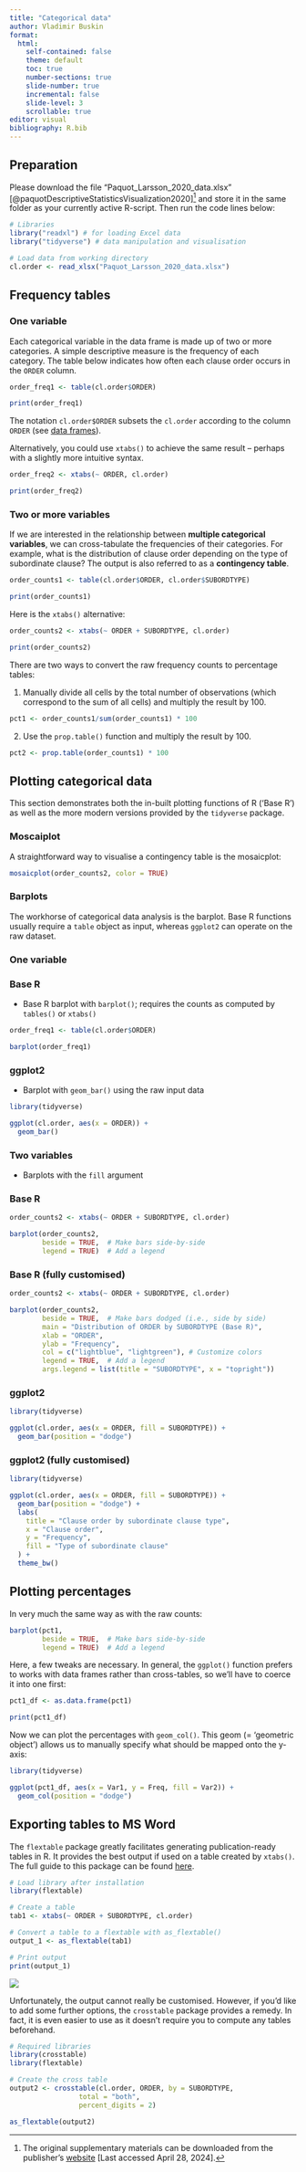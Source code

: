 ```yaml
---
title: "Categorical data"
author: Vladimir Buskin
format:
  html:
    self-contained: false
    theme: default
    toc: true
    number-sections: true
    slide-number: true
    incremental: false
    slide-level: 3
    scrollable: true
editor: visual
bibliography: R.bib
---
```


## Preparation

Please download the file "Paquot_Larsson_2020_data.xlsx"
[@paquotDescriptiveStatisticsVisualization2020][^categorical_data-1] and
store it in the same folder as your currently active R-script. Then run
the code lines below:

[^categorical_data-1]: The original supplementary materials can be
    downloaded from the publisher's
    [website](https://link.springer.com/chapter/10.1007/978-3-030-46216-1_17)
    \[Last accessed April 28, 2024\].

```r
# Libraries
library("readxl") # for loading Excel data
library("tidyverse") # data manipulation and visualisation

# Load data from working directory
cl.order <- read_xlsx("Paquot_Larsson_2020_data.xlsx")

```

## Frequency tables

### One variable

Each categorical variable in the data frame is made up of two or more
categories. A simple descriptive measure is the frequency of each
category. The table below indicates how often each clause order occurs
in the `ORDER` column.

```r
order_freq1 <- table(cl.order$ORDER) 

print(order_freq1)
```

The notation `cl.order$ORDER` subsets the `cl.order` according to the
column `ORDER` (see [data frames](Data_frames.qmd)).

Alternatively, you could use `xtabs()` to achieve the same result --
perhaps with a slightly more intuitive syntax.

```r
order_freq2 <- xtabs(~ ORDER, cl.order)

print(order_freq2)
```

### Two or more variables

If we are interested in the relationship between **multiple categorical
variables**, we can cross-tabulate the frequencies of their categories.
For example, what is the distribution of clause order depending on the
type of subordinate clause? The output is also referred to as a
**contingency table**.

```r
order_counts1 <- table(cl.order$ORDER, cl.order$SUBORDTYPE)

print(order_counts1)
```

Here is the `xtabs()` alternative:

```r
order_counts2 <- xtabs(~ ORDER + SUBORDTYPE, cl.order)

print(order_counts2)
```

::: {.callout-note collapse="true" title="How do I obtain percentage tables?"}
There are two ways to convert the raw frequency counts to percentage
tables:

1.  Manually divide all cells by the total number of observations (which
    correspond to the sum of all cells) and multiply the result by 100.

```r
pct1 <- order_counts1/sum(order_counts1) * 100
```

2.  Use the `prop.table()` function and multiply the result by 100.

```r
pct2 <- prop.table(order_counts1) * 100
```
:::

## Plotting categorical data

This section demonstrates both the in-built plotting functions of R
('Base R') as well as the more modern versions provided by the
`tidyverse` package.

### Moscaiplot

A straightforward way to visualise a contingency table is the
mosaicplot:

```r
mosaicplot(order_counts2, color = TRUE)
```

### Barplots

The workhorse of categorical data analysis is the barplot. Base R
functions usually require a `table` object as input, whereas `ggplot2`
can operate on the raw dataset.

### One variable

::: panel-tabset
### Base R

-   Base R barplot with `barplot()`; requires the counts as computed by
    `tables()` or `xtabs()`

```r
order_freq1 <- table(cl.order$ORDER)

barplot(order_freq1)

```

### ggplot2

-   Barplot with `geom_bar()` using the raw input data

```r
library(tidyverse)

ggplot(cl.order, aes(x = ORDER)) +
  geom_bar()

```
:::

### Two variables

-   Barplots with the `fill` argument

::: panel-tabset
### Base R

```r
order_counts2 <- xtabs(~ ORDER + SUBORDTYPE, cl.order)

barplot(order_counts2, 
        beside = TRUE,  # Make bars side-by-side
        legend = TRUE)  # Add a legend
```

### Base R (fully customised)

```r
order_counts2 <- xtabs(~ ORDER + SUBORDTYPE, cl.order)

barplot(order_counts2, 
        beside = TRUE,  # Make bars dodged (i.e., side by side)
        main = "Distribution of ORDER by SUBORDTYPE (Base R)", 
        xlab = "ORDER", 
        ylab = "Frequency", 
        col = c("lightblue", "lightgreen"), # Customize colors
        legend = TRUE,  # Add a legend
        args.legend = list(title = "SUBORDTYPE", x = "topright"))
```

### ggplot2

```r
library(tidyverse)

ggplot(cl.order, aes(x = ORDER, fill = SUBORDTYPE)) +
  geom_bar(position = "dodge")
```

### ggplot2 (fully customised)

```r
library(tidyverse)

ggplot(cl.order, aes(x = ORDER, fill = SUBORDTYPE)) +
  geom_bar(position = "dodge") +
  labs(
    title = "Clause order by subordinate clause type",
    x = "Clause order",
    y = "Frequency",
    fill = "Type of subordinate clause"
  ) +
  theme_bw()
```
:::

## Plotting percentages

::: {.callout-note collapse="true" title="How do I plot percentages in Base R?"}
In very much the same way as with the raw counts:

```r
barplot(pct1, 
        beside = TRUE,  # Make bars side-by-side
        legend = TRUE)  # Add a legend
```
:::

::: {.callout-note collapse="true" title="How do I plot percentages with `ggplot2`?"}
Here, a few tweaks are necessary. In general, the `ggplot()` function
prefers to works with data frames rather than cross-tables, so we'll
have to coerce it into one first:

```r
pct1_df <- as.data.frame(pct1)

print(pct1_df)
```

Now we can plot the percentages with `geom_col()`. This geom (=
'geometric object') allows us to manually specify what should be mapped
onto the y-axis:

```r
library(tidyverse)

ggplot(pct1_df, aes(x = Var1, y = Freq, fill = Var2)) +
  geom_col(position = "dodge")

```
:::

## Exporting tables to MS Word

The `flextable` package greatly facilitates generating publication-ready
tables in R. It provides the best output if used on a table created by
`xtabs()`. The full guide to this package can be found
[here](https://ardata-fr.github.io/flextable-book/crosstabs.html#using-tables).

```r
# Load library after installation
library(flextable)

# Create a table
tab1 <- xtabs(~ ORDER + SUBORDTYPE, cl.order)

# Convert a table to a flextable with as_flextable()
output_1 <- as_flextable(tab1)

# Print output
print(output_1)
```

![](crosstable_plot1.png)

Unfortunately, the output cannot really be customised. However, if you'd
like to add some further options, the `crosstable` package provides a
remedy. In fact, it is even easier to use as it doesn't require you to
compute any tables beforehand.

```r
# Required libraries
library(crosstable)
library(flextable)

# Create the cross table
output2 <- crosstable(cl.order, ORDER, by = SUBORDTYPE, 
                 total = "both",
                 percent_digits = 2)

as_flextable(output2)

```
